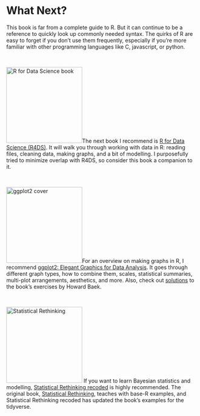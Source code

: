 # What Next? {.unnumbered}

This book is far from a complete guide to R. But it can continue to be a reference to quickly look up commonly needed syntax. The quirks of R are easy to forget if you don't use them frequently, especially if you're more familiar with other programming languages like C, javascript, or python.

<br/>

[![R for Data Science book](images/r4ds.png){.book_cover style="width: 200px;"}](https://r4ds.had.co.nz)The next book I recommend is [R for Data Science (R4DS)](https://r4ds.had.co.nz). It will walk you through working with data in R: reading files, cleaning data, making graphs, and a bit of modelling. I purposefully tried to minimize overlap with R4DS, so consider this book a companion to it.

::: {style="clear: both;"}
<br/>
:::

[![ggplot2 cover](images/ggplot2.jpg){.book_cover style="width: 200px;"}](https://ggplot2-book.org)For an overview on making graphs in R, I recommend [ggplot2: Elegant Graphics for Data Analysis](https://ggplot2-book.org). It goes through different graph types, how to combine them, scales, statistical summaries, multi-plot arrangements, aesthetics, and more. Also, check out [solutions](https://ggplot2-book-solutions-3ed.netlify.app) to the book's exercises by Howard Baek.

::: {style="clear: both;"}
<br/>
:::

[![Statistical Rethinking](images/statistical_rethinking.png){.book_cover style="width: 200px;"}](https://bookdown.org/ajkurz/Statistical_Rethinking_recoded/) If you want to learn Bayesian statistics and modelling, [Statistical Rethinking recoded](https://bookdown.org/content/3686/) is highly recommended. The original book, [Statistical Rethinking](http://xcelab.net/rm/statistical-rethinking/), teaches with base-R examples, and Statistical Rethinking recoded has updated the book's examples for the tidyverse.
